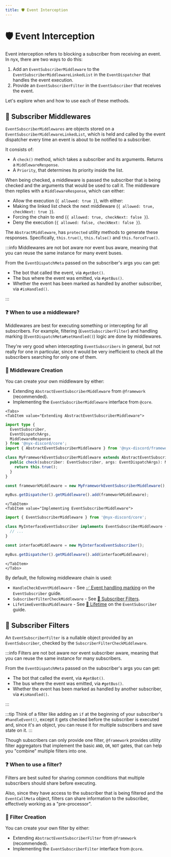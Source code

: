 ```yaml
---
title: ️🛡️ Event Interception
---
```


#  ️🛡️ Event Interception


Event interception refers to blocking a subscriber from receiving an event. In nyx, there are two ways to do this:

1. Add an `EventSubscriberMiddleware` to the `EventSubscriberMiddlewareLinkedList` in the `EventDispatcher` that handles
the event execution.
2. Provide an `EventSubscriberFilter` in the `EventSubscriber` that receives the event.

Let's explore when and how to use each of these methods.

## 🚦 Subscriber Middlewares

`EventSubscriberMiddlewares` are objects stored on a `EventSubscriberMiddlewareLinkedList`, which is held and called by
the event dispatcher every time an event is about to be notified to a subscriber.

It consists of:
* A `check()` method, which takes a subscriber and its arguments. Returns a `MiddlewareResponse`.
* A `Priority`, that determines its priority inside the list.

When being checked, a middleware is passed the subscriber that is being checked and the arguments that would be
used to call it. The middleware then replies with a `MiddlewareResponse`, which can either:

* Allow the execution (`{ allowed: true }`), with either:
* Making the linked list check the next middleware (`{ allowed: true, checkNext: true }`).
* Forcing the chain to end (`{ allowed: true, checkNext: false }`).
* Deny the execution (`{ allowed: false, checkNext: false }`).

The `AbstractMiddleware`, has `protected` utility methods to generate these responses. Specifically, `this.true()`,
`this.false()` and `this.forceTrue()`.

:::info
Middlewares are not bot aware nor event bus aware, meaning that you can reuse the same instance for many event buses.

From the `EventDispatchMeta` passed on the subscriber's args you can get:

* The bot that called the event, via `#getBot()`.
* The bus where the event was emitted, via `#getBus()`.
* Whether the event has been marked as handled by another subscriber, via `#isHandled()`.

:::

### ❓ When to use a middleware?

Middlewares are best for executing something or intercepting for all subscribers. For example,
filtering (`EventSubscriberFilter`) and handling marking (`EventDispatchMeta#setHandled()`) logic are done by
middlewares.

They're very good when intercepting `EventSubscribers` in general, but not really for one in particular, since it would
be very inefficient to check all the subscribers searching for only one of them.

### 👷‍ Middleware Creation

You can create your own middleware by either:

* Extending `AbstractEventSubscriberMiddleware` from `@framework` (recommended).
* Implementing the `EventSubscriberMiddleware` interface from `@core`.


```mdx-code-block
<Tabs>
<TabItem value="Extending AbstractEventSubscriberMiddleware">
```

```ts
import type {
  EventSubscriber,
  EventDispatchArgs,
  MiddlewareResponse
} from '@nyx-discord/core';
import { AbstractEventSubscriberMiddleware } from '@nyx-discord/framework';

class MyFrameworkEventSubscriberMiddleware extends AbstractEventSubscriberMiddleware {
  public check(subscriber: EventSubscriber, args: EventDispatchArgs): MiddlewareResponse {
    return this.true();
  }
}

const frameworkMiddleware = new MyFrameworkEventSubscriberMiddleware();

myBus.getDispatcher().getMiddleware().add(frameworkMiddleware);
```

```mdx-code-block
</TabItem>
<TabItem value="Implementing EventSubscriberMiddleware">
```

```ts
import { EventSubscriberMiddleware } from '@nyx-discord/core';

class MyInterfaceEventSubscriber implements EventSubscriberMiddleware {
  // ...
}

const interfaceMiddleware = new MyInterfaceEventSubscriber();

myBus.getDispatcher().getMiddleware().add(interfaceMiddleware);
```

```mdx-code-block
</TabItem>
</Tabs>
```

By default, the following middleware chain is used:

* `HandleCheckEventMiddleware` - See [✅ Event handling marking](event-subscriber#-event-handling-marking) on the
`EventSubscriber` guide.
* `SubscriberFilterCheckMiddleware` - See [🚧 Subscriber Filters](#-subscriber-filters).
* `LifetimeEventBusMiddleware` - See [💟 Lifetime](event-subscriber#-lifetime) on the `EventSubscriber` guide.

## 🚧 Subscriber Filters

An `EventSubscriberFilter` is a nullable object provided by an `EventSubscriber`, checked by
the `SubscriberFilterCheckMiddleware`.

:::info
Filters are not bot aware nor event subscriber aware, meaning that you can reuse the same instance for many subscribers.

From the `EventDispatchMeta` passed on the subscriber's args you can get:

* The bot that called the event, via `#getBot()`.
* The bus where the event was emitted, via `#getBus()`.
* Whether the event has been marked as handled by another subscriber, via `#isHandled()`.

:::

:::tip
Think of a filter like adding an `if` at the beginning of your subscriber's `#handleEvent()`, except it
gets checked before the subscriber is executed and, since it's an object, you can reuse it for multiple subscribers and
save state on it.
:::

Though subscribers can only provide one filter, `@framework` provides utility filter aggregators that implement the
basic `AND`, `OR`, `NOT` gates, that can help you "combine" multiple filters into one.

### ❓ When to use a filter?

Filters are best suited for sharing common conditions that multiple subscribers should share before executing.

Also, since they have access to the subscriber that is being filtered and the `EventCallMeta` object, filters can share
information to the subscriber, effectively working as a "pre-processor".

### 👷‍ Filter Creation

You can create your own filter by either:

* Extending `AbstractEventSubscriberFilter` from `@framework` (recommended).
* Implementing the `EventSubscriberFilter` interface from `@core`.
